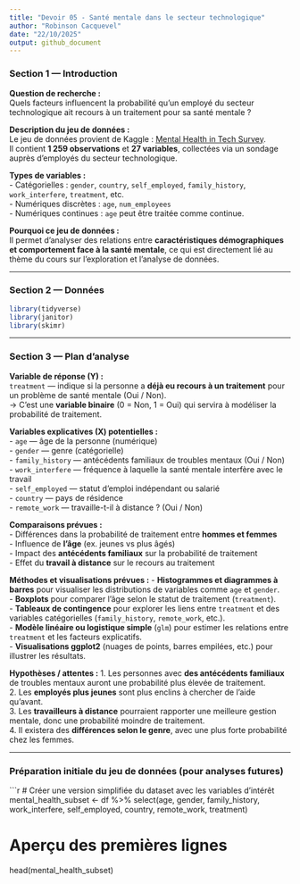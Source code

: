 ```yaml
---
title: "Devoir 05 - Santé mentale dans le secteur technologique"
author: "Robinson Cacquevel"
date: "22/10/2025"
output: github_document
---
```


### Section 1 — Introduction

**Question de recherche :**  
Quels facteurs influencent la probabilité qu’un employé du secteur technologique ait recours à un traitement pour sa santé mentale ?

**Description du jeu de données :**  
Le jeu de données provient de Kaggle : [Mental Health in Tech Survey](https://www.kaggle.com/datasets/osmi/mental-health-in-tech-survey).  
Il contient **1 259 observations** et **27 variables**, collectées via un sondage auprès d’employés du secteur technologique.

**Types de variables :**  
- Catégorielles : `gender`, `country`, `self_employed`, `family_history`, `work_interfere`, `treatment`, etc.  
- Numériques discrètes : `age`, `num_employees`  
- Numériques continues : `age` peut être traitée comme continue.

**Pourquoi ce jeu de données :**  
Il permet d’analyser des relations entre **caractéristiques démographiques et comportement face à la santé mentale**, ce qui est directement lié au thème du cours sur l’exploration et l’analyse de données.

---

### Section 2 — Données

```r
library(tidyverse)
library(janitor)
library(skimr)
```


---

### Section 3 — Plan d’analyse

**Variable de réponse (Y) :**  
`treatment` — indique si la personne a **déjà eu recours à un traitement** pour un problème de santé mentale (Oui / Non).  
→ C’est une **variable binaire** (0 = Non, 1 = Oui) qui servira à modéliser la probabilité de traitement.

**Variables explicatives (X) potentielles :**  
- `age` — âge de la personne (numérique)  
- `gender` — genre (catégorielle)  
- `family_history` — antécédents familiaux de troubles mentaux (Oui / Non)  
- `work_interfere` — fréquence à laquelle la santé mentale interfère avec le travail  
- `self_employed` — statut d’emploi indépendant ou salarié  
- `country` — pays de résidence  
- `remote_work` — travaille-t-il à distance ? (Oui / Non)

**Comparaisons prévues :**  
- Différences dans la probabilité de traitement entre **hommes et femmes**  
- Influence de **l’âge** (ex. jeunes vs plus âgés)  
- Impact des **antécédents familiaux** sur la probabilité de traitement  
- Effet du **travail à distance** sur le recours au traitement

**Méthodes et visualisations prévues :**
- **Histogrammes et diagrammes à barres** pour visualiser les distributions de variables comme `age` et `gender`.  
- **Boxplots** pour comparer l’âge selon le statut de traitement (`treatment`).  
- **Tableaux de contingence** pour explorer les liens entre `treatment` et des variables catégorielles (`family_history`, `remote_work`, etc.).  
- **Modèle linéaire ou logistique simple** (`glm`) pour estimer les relations entre `treatment` et les facteurs explicatifs.  
- **Visualisations ggplot2** (nuages de points, barres empilées, etc.) pour illustrer les résultats.

**Hypothèses / attentes :**
1. Les personnes avec **des antécédents familiaux** de troubles mentaux auront une probabilité plus élevée de traitement.  
2. Les **employés plus jeunes** sont plus enclins à chercher de l’aide qu’avant.  
3. Les **travailleurs à distance** pourraient rapporter une meilleure gestion mentale, donc une probabilité moindre de traitement.  
4. Il existera des **différences selon le genre**, avec une plus forte probabilité chez les femmes.

---

### Préparation initiale du jeu de données (pour analyses futures)

```r
# Créer une version simplifiée du dataset avec les variables d'intérêt
mental_health_subset <- df %>%
  select(age, gender, family_history, work_interfere, self_employed, country, remote_work, treatment)

# Aperçu des premières lignes
head(mental_health_subset)

